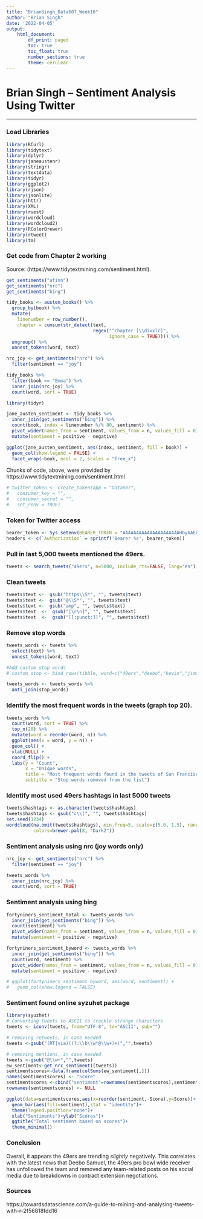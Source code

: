```yaml
---
title: "BrianSingh_Data607_Week10"
author: "Brian Singh"
date: '2022-04-05'
output: 
    html_document:
        df_print: paged
        toc: true
        toc_float: true
        number_sections: true
        theme: cerulean
---
```


# Brian Singh -- Sentiment Analysis Using Twitter 

---

### Load Libraries

```r
library(RCurl)
library(tidytext)
library(dplyr)
library(janeaustenr)
library(stringr)
library(textdata)
library(tidyr)
library(ggplot2)
library(rjson)
library(jsonlite)
library(httr)
library(XML)
library(rvest)
library(wordcloud)
library(wordcloud2)
library(RColorBrewer)
library(rtweet)
library(tm)
```

### Get code from Chapter 2 working 

Source: (https://www.tidytextmining.com/sentiment.html).

```r
get_sentiments("afinn")
get_sentiments("nrc")
get_sentiments("bing")
```

```r
tidy_books <- austen_books() %>%
  group_by(book) %>%
  mutate(
    linenumber = row_number(),
    chapter = cumsum(str_detect(text, 
                                regex("^chapter [\\divxlc]", 
                                      ignore_case = TRUE)))) %>%
  ungroup() %>%
  unnest_tokens(word, text)

nrc_joy <- get_sentiments("nrc") %>% 
  filter(sentiment == "joy")

tidy_books %>%
  filter(book == "Emma") %>%
  inner_join(nrc_joy) %>%
  count(word, sort = TRUE)
```
```r
library(tidyr)

jane_austen_sentiment <- tidy_books %>%
  inner_join(get_sentiments("bing")) %>%
  count(book, index = linenumber %/% 80, sentiment) %>%
  pivot_wider(names_from = sentiment, values_from = n, values_fill = 0) %>% 
  mutate(sentiment = positive - negative)
```

```r
ggplot(jane_austen_sentiment, aes(index, sentiment, fill = book)) +
  geom_col(show.legend = FALSE) +
  facet_wrap(~book, ncol = 2, scales = "free_x")
```
Chunks of code, above, were provided by https://www.tidytextmining.com/sentiment.html 

```r
# twitter_token <- create_token(app = "Data607",
#   consumer_key = "",
#   consumer_secret = "",
#   set_renv = TRUE)
```

### Token for Twitter access

```r
bearer_token <- Sys.setenv(BEARER_TOKEN = "AAAAAAAAAAAAAAAAAAAAAHbybAEAAAAAR%2F%2BruDfW2EDq4ke22576ezGoe7Y%3DrEuVwVpejXYDJb9aBLRGs9WyBbQ9SokoKLR6q0WPAhtKQNJ11O")
headers <- c(`Authorization` = sprintf('Bearer %s', bearer_token))
```

### Pull in last 5,000 tweets mentioned the 49ers.
```r
tweets <- search_tweets("49ers", n=5000, include_rts=FALSE, lang="en")
```
### Clean tweets
```r
tweets$text <-  gsub("https\\S*", "", tweets$text)
tweets$text <-  gsub("@\\S*", "", tweets$text) 
tweets$text <-  gsub("amp", "", tweets$text) 
tweets$text  <-  gsub("[\r\n]", "", tweets$text)
tweets$text  <-  gsub("[[:punct:]]", "", tweets$text)
```

### Remove stop words
```r
tweets_words <- tweets %>%
  select(text) %>%
  unnest_tokens(word, text)

#Add custom stop words
# custom_stop <- bind_rows(tibble, word=c("49ers","deebo","kevin","jimmy","samuel"),lexicon=c("custom"),stop_words)

tweets_words <- tweets_words %>%
  anti_join(stop_words)
```
### Identify the most frequent words in the tweets (graph top 20).
```r
tweets_words %>% 
  count(word, sort = TRUE) %>%
  top_n(20) %>%
  mutate(word = reorder(word, n)) %>%
  ggplot(aes(x = word, y = n)) +
  geom_col() +
  xlab(NULL) +
  coord_flip() +
  labs(y = "Count",
       x = "Unique words",
       title = "Most frequent words found in the tweets of San Francisco 49ers",
       subtitle = "Stop words removed from the list")
```

### Identify most used 49ers hashtags in last 5000 tweets
```r
tweets$hashtags <- as.character(tweets$hashtags)
tweets$hashtags <- gsub("c\\(", "", tweets$hashtags)
set.seed(1234)
wordcloud(na.omit(tweets$hashtags), min.freq=5, scale=c(5.0, 1.5), random.order=FALSE, rot.per=0.35, 
          colors=brewer.pal(8, "Dark2"))
```

### Sentiment analysis using nrc (joy words only)
```r
nrc_joy <- get_sentiments("nrc") %>% 
  filter(sentiment == "joy")

tweets_words %>%
  inner_join(nrc_joy) %>%
  count(word, sort = TRUE)
```

### Sentiment analysis using bing
```r
fortyniners_sentiment_total <- tweets_words %>%
  inner_join(get_sentiments("bing")) %>%
  count(sentiment) %>%
  pivot_wider(names_from = sentiment, values_from = n, values_fill = 0) %>% 
  mutate(sentiment = positive - negative)

fortyniners_sentiment_byword <- tweets_words %>%
  inner_join(get_sentiments("bing")) %>%
  count(word, sentiment) %>%
  pivot_wider(names_from = sentiment, values_from = n, values_fill = 0) %>% 
  mutate(sentiment = positive - negative)

# ggplot(fortyniners_sentiment_byword, aes(word, sentiment)) +
#   geom_col(show.legend = FALSE)
```
### Sentiment found online syzuhet package
```r
library(syuzhet)
# Converting tweets to ASCII to trackle strange characters
tweets <- iconv(tweets, from="UTF-8", to="ASCII", sub="")

# removing retweets, in case needed
tweets <-gsub("(RT|via)((?:\\b\\w*@\\w+)+)","",tweets)

# removing mentions, in case needed
tweets <-gsub("@\\w+","",tweets)
ew_sentiment<-get_nrc_sentiment((tweets))
sentimentscores<-data.frame(colSums(ew_sentiment[,]))
names(sentimentscores) <- "Score"
sentimentscores <-cbind("sentiment"=rownames(sentimentscores),sentimentscores)
rownames(sentimentscores) <- NULL

ggplot(data=sentimentscores,aes(x=reorder(sentiment,-Score),y=Score))+
  geom_bar(aes(fill=sentiment),stat = "identity")+
  theme(legend.position="none")+
  xlab("Sentiments")+ylab("Scores")+
  ggtitle("Total sentiment based on scores")+
  theme_minimal()
```

### Conclusion
Overall, it appears the 49ers are trending *slightly* negatively. This correlates with the latest news that Deebo Samuel, the 49ers pro bowl wide receiver has unfollowed the team and removed any team-related posts on his social media due to breakdowns in contract extension negotiations.

### Sources
https://towardsdatascience.com/a-guide-to-mining-and-analysing-tweets-with-r-2f56818fdd16




